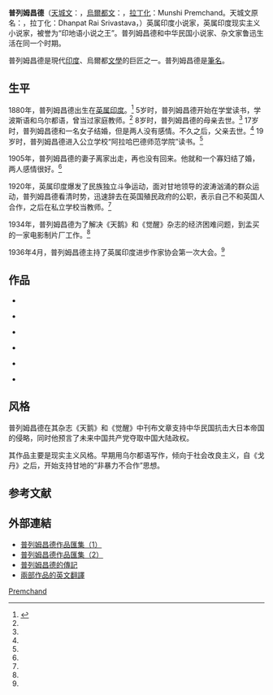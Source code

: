 {{Infobox writer <!-- see Template:Infobox writer -->
| 图像     =
| 图像大小 = 250px
| 图像说明 = 普列姆昌德
| 姓名     = 普列姆昌德
| 原文名称 = Munshi Premchand
| 字       = 
| 号       = 
| 笔名     = 
| 原名     = 滕伯德·拉伊
| 出生     = {{Birth date|1880|7|31}}
| 出生地点 = [[英属印度|英属印度]][[北方邦|北方邦]][[贝拿勒斯|贝拿勒斯]]
| 逝世     = {{Death date and age|1936|10|8|1880|7|31}}
| 逝世地点 = [[英属印度|英属印度]][[北方邦|北方邦]][[瓦拉納西|瓦拉納西]]
| 居处     = 
| 职业     = [[小说家|小说家]]
| 国籍     = 英属印度
| 种族     = [[印度人|印度人]]
| 公民权   = 
| 语言     = 乌尔都语、印地语
| 教育程度 = 
| 母校     = 阿拉哈巴德师范学院
| 创作时期 = 
| 体裁     = [[小说|小说]]
| 主题     = 
| 文学运动 = 
| 代表作   = 《妮摩拉》
| 父母     = 
| 配偶     =  <!--{{marriage|姓名|年份}} -->
| 伴侣     = 
| 子女     = 
| 亲属     = 
| 受影响于 = 
| 施影响于 = 
| 奖项     = <!--  {{Awards|award= |year= |title= }} -->
| 官方网站 = <!--  {{URL|website}} -->
| 签名     =  <!--不需要加[[file:|128px]] -->
}}
'''普列姆昌德'''（[[天城文|天城文]]：{{lang|hi|प्रेमचंद}}，[[烏爾都文|烏爾都文]]：{{lang|ur|پریمچں}}，[[拉丁化|拉丁化]]：Munshi Premchand。天城文原名：{{lang|hi|धनपत राय श्रीवस्तव}}，拉丁化：Dhanpat Rai Srivastava，{{bd|1880年|7月31日|1936年|10月8日}}）英属印度小说家，英属印度现实主义小说家，被誉为“印地语小说之王”。普列姆昌德和中华民国小说家、杂文家鲁迅生活在同一个时期。

普列姆昌德是現代[[印度|印度]]、烏爾都[[文學|文學]]的巨匠之一。普列姆昌德是[[筆名|筆名]]。

==生平==
1880年，普列姆昌德出生在[[英属印度|英属印度]]。<ref name="fish" >{{cite web |url=http://www.g12e.com/html/6/47/139/2006/7/ga30912398176002120-0.shtml |title=普列姆昌德 |accessdate=2006 |publisher=中小学教育网 |work= |language=zh-hans |archive-date=2020-09-20 |archive-url=https://web.archive.org/web/20200920164311/http://www.g12e.com/html/6/47/139/2006/7/ga30912398176002120-0.shtml |dead-url=no }}</ref>
5岁时，普列姆昌德开始在学堂读书，学波斯语和乌尔都语，曾当过家庭教师。<ref name="fish" />
8岁时，普列姆昌德的母亲去世。<ref name="fish" />
17岁时，普列姆昌德和一名女子结婚，但是两人没有感情。不久之后，父亲去世。<ref name="fish" />
19岁时，普列姆昌德进入公立学校“阿拉哈巴德师范学院”读书。<ref name="fish" />

1905年，普列姆昌德的妻子离家出走，再也没有回来。他就和一个寡妇结了婚，两人感情很好。<ref name="fish" />

1920年，英属印度爆发了民族独立斗争运动，面对甘地领导的波涛汹涌的群众运动，普列姆昌德看清时势，迅速辞去在英国殖民政府的公职，表示自己不和英国人合作，之后在私立学校当教师。<ref name="fish" />

1934年，普列姆昌德为了解决《天鹅》和《觉醒》杂志的经济困难问题，到孟买的一家电影制片厂工作。<ref name="fish" />

1936年4月，普列姆昌德主持了英属印度进步作家协会第一次大会。<ref name="fish" />

==作品==
* {{cite book |language=zh-hans|author=[[金鼎汉|金鼎汉]]译 |title=《[[妮摩拉|妮摩拉]]》|year= |publisher= |location= |pages= |isbn= }}

* {{cite book |language=zh-hans|author= |title=《服务院》|year= |publisher= |location= |pages= |isbn= }}

* {{cite book |language=zh-hans|author= |title=《博爱新村》|year= |publisher= |location= |pages= |isbn= }}

* {{cite book |language=zh-hans|author= |title=《舞台》|year= |publisher= |location= |pages= |isbn= }}

* {{cite book |language=zh-hans|author= |title=《圣洁的土地》|year= |publisher= |location= |pages= |isbn= }}

* {{cite book |language=zh-hans|author= |title=《戈丹》|year= |publisher= |location= |pages= |isbn= }}

==风格==
普列姆昌德在其杂志《天鹅》和《觉醒》中刊布文章支持中华民国抗击大日本帝国的侵略，同时他预言了未来中国共产党夺取中国大陆政权。

其作品主要是现实主义风格。早期用乌尔都语写作，倾向于社会改良主义，自《戈丹》之后，开始支持甘地的“非暴力不合作”思想。

==参考文献==
{{reflist}}

== 外部連結 ==
{{wikiquote}}
* [https://web.archive.org/web/20071006091805/http://mobilelibrary.cdacnoida.com/bookHindi.html 普列姆昌德作品匯集（1）]
* [https://web.archive.org/web/20090629031746/http://www.pustak.org/bs/home.php?author_name=Premchand 普列姆昌德作品匯集（2）]
* [https://web.archive.org/web/20081228131603/http://www.urdustan.com/adeeb/nasr/premchand.htm 普列姆昌德的傳記]
* [http://www.anothersubcontinent.com/premchand.html 兩部作品的英文翻譯] {{Wayback|url=http://www.anothersubcontinent.com/premchand.html |date=20130615222824 }}


{{Authority control}}
[[Category:印度作家|Premchand]]